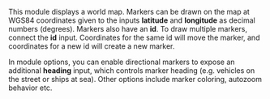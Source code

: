 This module displays a world map. Markers can be drawn on the map at WGS84 coordinates given to the inputs **latitude** and **longitude** as decimal numbers (degrees). Markers also have an **id**. To draw multiple markers, connect the **id** input. Coordinates for the same id will move the marker, and coordinates for a new id will create a new marker.  

In module options, you can enable directional markers to expose an additional **heading** input, which controls marker heading (e.g. vehicles on the street or ships at sea). Other options include marker coloring, autozoom behavior etc.